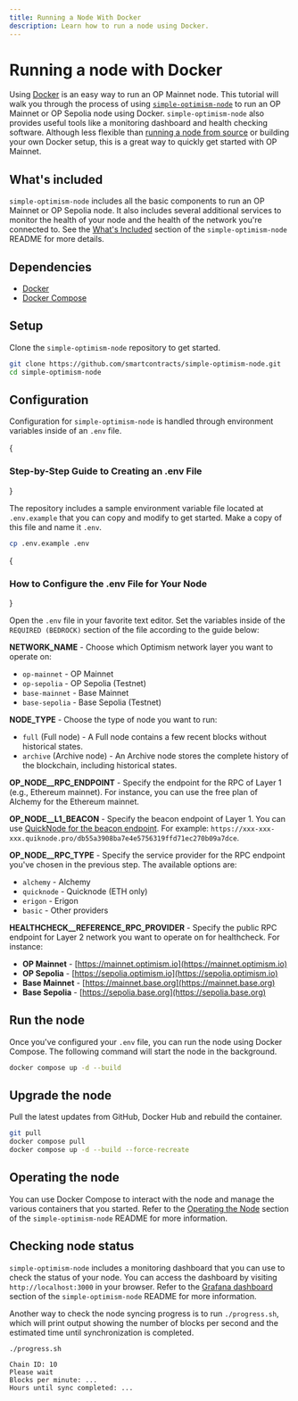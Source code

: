 ```yaml
---
title: Running a Node With Docker
description: Learn how to run a node using Docker.
---
```



# Running a node with Docker

Using [Docker](https://docs.docker.com/engine/install/) is an easy way to run an OP Mainnet node.
This tutorial will walk you through the process of using [`simple-optimism-node`](https://github.com/smartcontracts/simple-optimism-node) to run an OP Mainnet or OP Sepolia node using Docker.
`simple-optimism-node` also provides useful tools like a monitoring dashboard and health checking software.
Although less flexible than [running a node from source](/operators/node-operators/tutorials/node-from-source) or building your own Docker setup, this is a great way to quickly get started with OP Mainnet.

## What's included

`simple-optimism-node` includes all the basic components to run an OP Mainnet or OP Sepolia node.
It also includes several additional services to monitor the health of your node and the health of the network you're connected to.
See the [What's Included](https://github.com/smartcontracts/simple-optimism-node#whats-included) section of the `simple-optimism-node` README for more details.

## Dependencies

*   [Docker](https://docs.docker.com/engine/install/)
*   [Docker Compose](https://docs.docker.com/compose/install/)

## Setup

Clone the `simple-optimism-node` repository to get started.

```bash
git clone https://github.com/smartcontracts/simple-optimism-node.git
cd simple-optimism-node
```

## Configuration

Configuration for `simple-optimism-node` is handled through environment variables inside of an `.env` file.

<Steps>
  {<h3>Step-by-Step Guide to Creating an .env File</h3>}

  The repository includes a sample environment variable file located at `.env.example` that you can copy and modify to get started. Make a copy of this file and name it `.env`.

  ```bash
  cp .env.example .env
  ```

  {<h3>How to Configure the .env File for Your Node</h3>}

  Open the `.env` file in your favorite text editor. Set the variables inside of the `REQUIRED (BEDROCK)` section of the file according to the guide below:

  **NETWORK_NAME** - Choose which Optimism network layer you want to operate on:

  *   `op-mainnet` - OP Mainnet
  *   `op-sepolia` - OP Sepolia (Testnet)
  *   `base-mainnet` - Base Mainnet
  *   `base-sepolia` - Base Sepolia (Testnet)

  **NODE_TYPE** - Choose the type of node you want to run:

  *   `full` (Full node) - A Full node contains a few recent blocks without historical states.
  *   `archive` (Archive node) - An Archive node stores the complete history of the blockchain, including historical states.

  **OP_NODE__RPC_ENDPOINT** - Specify the endpoint for the RPC of Layer 1 (e.g., Ethereum mainnet). For instance, you can use the free plan of Alchemy for the Ethereum mainnet.

  **OP_NODE__L1_BEACON** - Specify the beacon endpoint of Layer 1. You can use [QuickNode for the beacon endpoint](https://www.quicknode.com). For example: `https://xxx-xxx-xxx.quiknode.pro/db55a3908ba7e4e5756319ffd71ec270b09a7dce`.

  **OP_NODE__RPC_TYPE** - Specify the service provider for the RPC endpoint you've chosen in the previous step. The available options are:

  *   `alchemy` - Alchemy
  *   `quicknode` - Quicknode (ETH only)
  *   `erigon` - Erigon
  *   `basic` - Other providers

  **HEALTHCHECK__REFERENCE_RPC_PROVIDER** - Specify the public RPC endpoint for Layer 2 network you want to operate on for healthcheck. For instance:

  *   **OP Mainnet** - [https://mainnet.optimism.io](https://mainnet.optimism.io)
  *   **OP Sepolia** - [https://sepolia.optimism.io](https://sepolia.optimism.io)
  *   **Base Mainnet** - [https://mainnet.base.org](https://mainnet.base.org)
  *   **Base Sepolia** - [https://sepolia.base.org](https://sepolia.base.org)
</Steps>

## Run the node

Once you've configured your `.env` file, you can run the node using Docker Compose.
The following command will start the node in the background.

```bash
docker compose up -d --build
```

## Upgrade the node

Pull the latest updates from GitHub, Docker Hub and rebuild the container.

```bash
git pull
docker compose pull
docker compose up -d --build --force-recreate
```

## Operating the node

You can use Docker Compose to interact with the node and manage the various containers that you started.
Refer to the [Operating the Node](https://github.com/smartcontracts/simple-optimism-node#operating-the-node) section of the `simple-optimism-node` README for more information.

## Checking node status

`simple-optimism-node` includes a monitoring dashboard that you can use to check the status of your node.
You can access the dashboard by visiting `http://localhost:3000` in your browser.
Refer to the [Grafana dashboard](https://github.com/smartcontracts/simple-optimism-node#grafana-dashboard) section of the `simple-optimism-node` README for more information.

Another way to check the node syncing progress is to run `./progress.sh`, which will print output showing the number of blocks per second and the estimated time until synchronization is completed.

```
./progress.sh
```

```
Chain ID: 10
Please wait
Blocks per minute: ...
Hours until sync completed: ...
```
